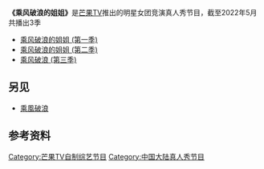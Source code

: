 '''《乘风破浪的姐姐》'''是[[芒果TV|芒果TV]]推出的明星女团竞演真人秀节目，截至2022年5月共播出3季

*[[乘风破浪的姐姐_(第一季)|乘风破浪的姐姐 (第一季)]]
*[[乘风破浪的姐姐_(第二季)|乘风破浪的姐姐 (第二季)]]
*[[乘风破浪_(第三季)|乘风破浪 (第三季)]]

== 另见 ==
* [[乘風破浪|乘風破浪]]

==参考资料==
{{reflist}}
{{Disambiguation|Cat=七字作品消歧义}}
[[Category:芒果TV自制综艺节目|Category:芒果TV自制综艺节目]]
[[Category:中国大陆真人秀节目|Category:中国大陆真人秀节目]]
